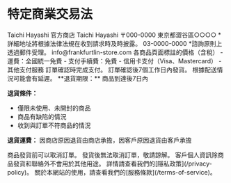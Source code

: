 
# 特定商業交易法

<PolicySection title="銷售商">
Taichi Hayashi 官方商店
</PolicySection>

<PolicySection title="營運負責人">
Taichi Hayashi
</PolicySection>

<PolicySection title="地址">
〒000-0000  
東京都澀谷區○○○○  
*詳細地址將根據法律法規在收到請求時及時披露。
</PolicySection>

<PolicySection title="電話號碼">
03-0000-0000  
*諮詢原則上透過郵件受理。
</PolicySection>

<PolicySection title="郵箱地址">
info@frankfurtlin-store.com
</PolicySection>

<PolicySection title="銷售價格">
各商品頁面標註的價格（含稅）
</PolicySection>

<PolicySection title="商品價格以外的必要費用">
- 運費：全國統一免費
- 支付手續費：免費
</PolicySection>

<PolicySection title="支付方式">
- 信用卡支付（Visa、Mastercard）
- 其他支付服務
</PolicySection>

<PolicySection title="支付時間">
訂單確認時完成支付。
</PolicySection>

<PolicySection title="商品交付時間">
訂單確認後7個工作日內發貨。  
根據配送情況可能會有延遲。
</PolicySection>

<PolicySection title="退貨和換貨">
**退貨期限：** 商品到達後7日內

**退貨條件：**
- 僅限未使用、未開封的商品
- 商品有缺陷的情況
- 收到與訂單不符商品的情況

**退貨運費：** 因商店原因退貨由商店承擔，因客戶原因退貨由客戶承擔
</PolicySection>

<PolicySection title="取消訂單">
商品發貨前可以取消訂單。  
發貨後無法取消訂單，敬請諒解。
</PolicySection>

<PolicySection title="個人資訊處理">
客戶個人資訊除商品發貨和聯絡外不會用於其他用途。  
詳情請查看我們的[隱私政策](/privacy-policy)。
</PolicySection>

<PolicySection title="其他">
關於本網站的使用，請查看我們的[服務條款](/terms-of-service)。
</PolicySection>
